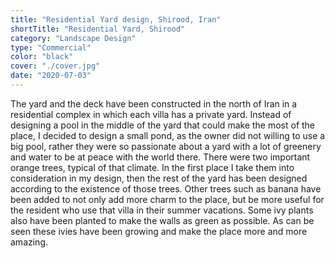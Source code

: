 ```yaml
---
title: "Residential Yard design, Shirood, Iran"
shortTitle: "Residential Yard, Shirood"
category: "Landscape Design"
type: "Commercial"
color: "black"
cover: "./cover.jpg"
date: "2020-07-03"
---
```


The yard and the deck have been constructed in the north of Iran in a residential complex in which each villa has a private yard. Instead of designing a pool in the middle of the yard that could make the most of the place, I decided to design a small pond, as the owner did not willing to use a big pool, rather they were so passionate about a yard with a lot of greenery and water to be at peace with the world there. There were two important orange trees, typical of that climate. In the first place I take them into consideration in my design, then the rest of the yard has been designed according to the existence of those trees. Other trees such as banana have been added to not only add more charm to the place, but be more useful for the resident who use that villa in their summer vacations. Some ivy plants also have been planted to make the walls as green as possible. As can be seen these ivies have been growing and make the place more and more amazing.
